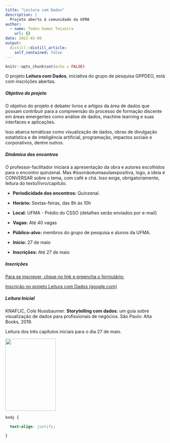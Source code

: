 ```yaml
---
title: "Leitura com Dados"
description: |
  Projeto aberto à comunidade da UFMA
author:
  - name: Tadeu Gomes Teixeira
    url: {}
date: 2022-05-09
output:
  distill::distill_article:
    self_contained: false
---
```


```r
knitr::opts_chunk$set(echo = FALSE)
```

O projeto **Leitura com Dados**, iniciativa do grupo de pesquisa GPPDEO, está com inscrições abertas.

##### **Objetivo do projeto**

O objetivo do projeto é debater livros e artigos da área de dados que possam contribuir para a compreensão do processo de formação discente em áreas emergentes como análise de dados, machine learning e suas interfaces e aplicações.

Isso abarca temáticas como visualização de dados, obras de divulgação estatística e de inteligência artificial, programação, impactos sociais e corporativos, dentre outros.

##### **Dinâmica dos encontros**

O professor-facilitador iniciará a apresentação da obra e autores escolhidos para o encontro quinzenal. Mas \#issonãoéumaaulaexpositiva, logo, a ideia é CONVERSAR sobre o tema, com café e chá. Isso exige, obrigatoriamente, leitura do texto/livro/capítulo.

-   **Periodicidade dos encontros:** Quinzenal.

-   **Horário:** Sextas-feiras, das 8h às 10h

-   **Local:** UFMA - Prédio do CSSO (detalhes serão enviados por e-mail)

-   **Vagas:** Até 40 vagas

-   **Público-alvo:** membros do grupo de pesquisa e alunos da UFMA.

-   **Início:** 27 de maio

-   **Inscrições:** Até 27 de maio

##### Inscrições

[Para se inscrever, clique no link e preencha o formulário: ](https://docs.google.com/forms/d/e/1FAIpQLScerOShvRiw_l188mS57idDdMuBNyNh8Z9kZ3yZN9xPc4BE5g/viewform)

[Inscrição no projeto Leitura com Dados (google.com)](https://docs.google.com/forms/d/e/1FAIpQLScerOShvRiw_l188mS57idDdMuBNyNh8Z9kZ3yZN9xPc4BE5g/viewform)

##### **Leitura Inicial **

KNAFLIC, Cole Nussbaumer. **Storytelling com dados**: um guia sobre visualização de dados para profissionais de negócios. São Paulo: Alta Books, 2019.

Leitura dos três capítulos iniciais para o dia 27 de maio.

![](https://m.media-amazon.com/images/I/41GsgCsHF6L._SY346_.jpg){width="4.2cm" height="6cm"}

```css


body {

  text-align: justify;

}


```
